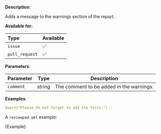 
**Description**:

Adds a message to the warnings section of the report.

**Available for:**

| Type           | Available |
| :------------- | :-------- |
| `issue`        | ✅        |
| `pull_request` | ✅        |

**Parameters**:

| Parameter | Type   | Description                              |
| --------- | ------ | ---------------------------------------- |
| `comment` | string | The comment to be added in the warnings. |

**Examples**:

```yml
$warn("Please do not forget to add the tests.")
```

A `reviewpad.yml` example:

<CodeBlock language="yml">{Example}</CodeBlock>
